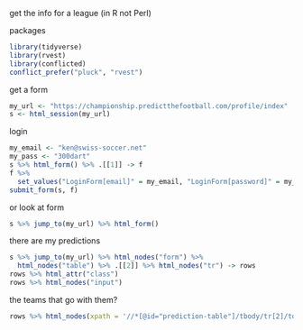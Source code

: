  
 get the info for a league (in R not Perl)

packages
 
```r
library(tidyverse)
library(rvest)
library(conflicted)
conflict_prefer("pluck", "rvest")
```
 
 get a form
 
```r
my_url <- "https://championship.predictthefootball.com/profile/index"
s <- html_session(my_url)
```
 
login 
 
```r
my_email <- "ken@swiss-soccer.net"
my_pass <- "300dart"
s %>% html_form() %>% .[[1]] -> f 
f %>%  
  set_values("LoginForm[email]" = my_email, "LoginForm[password]" = my_pass, "LoginForm[rememberMe]" = 1) -> f
submit_form(s, f)
```
 


or look at form
 
```r
s %>% jump_to(my_url) %>% html_form()
```

there are my predictions

```r
s %>% jump_to(my_url) %>% html_nodes("form") %>% 
  html_nodes("table") %>% .[[2]] %>% html_nodes("tr") -> rows
rows %>% html_attr("class")
rows %>% html_nodes("input")
```

the teams that go with them?

```r
rows %>% html_nodes(xpath = '//*[@id="prediction-table"]/tbody/tr[2]/td[5]') %>% html_text()
```

